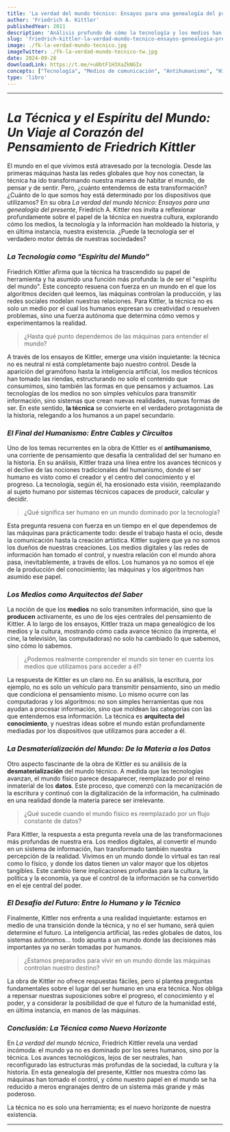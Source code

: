 ```yaml
---
title: 'La verdad del mundo técnico: Ensayos para una genealogía del presente'
author: 'Friedrich A. Kittler'
publishedYear: 2011
description: 'Análisis profundo de cómo la tecnología y los medios han transformado la cultura contemporánea, revelando su impacto en la sociedad, la historia y la percepción humana, desplazando al ser humano en favor de la técnica.'
slug: 'friedrich-kittler-la-verdad-mundo-tecnico-ensayos-genealogia-presente'
image: ./fk-la-verdad-mundo-tecnico.jpg
imageTwitter: ./fk-la-verdad-mundo-tecnico-tw.jpg
date: 2024-09-28
downloadLink: https://t.me/+u0btF1H3XaZkNGIx
concepts: ["Tecnología", "Medios de comunicación", "Antihumanismo", "Historia de los medios", "Desmaterialización del mundo", "Friedrich A. Kittler", "Filosofía"]
type: 'libro'
---
```


---

# _La Técnica y el Espíritu del Mundo: Un Viaje al Corazón del Pensamiento de Friedrich Kittler_

El mundo en el que vivimos está atravesado por la tecnología. Desde las primeras máquinas hasta las redes globales que hoy nos conectan, la técnica ha ido transformando nuestra manera de habitar el mundo, de pensar y de sentir. Pero, ¿cuánto entendemos de esta transformación? ¿Cuánto de lo que somos hoy está determinado por los dispositivos que utilizamos? En su obra *La verdad del mundo técnico: Ensayos para una genealogía del presente*, Friedrich A. Kittler nos invita a reflexionar profundamente sobre el papel de la técnica en nuestra cultura, explorando cómo los medios, la tecnología y la información han moldeado la historia, y en última instancia, nuestra existencia. ¿Puede la tecnología ser el verdadero motor detrás de nuestras sociedades?

### _La Tecnología como "Espíritu del Mundo"_

Friedrich Kittler afirma que la técnica ha trascendido su papel de herramienta y ha asumido una función más profunda: la de ser el "espíritu del mundo". Este concepto resuena con fuerza en un mundo en el que los algoritmos deciden qué leemos, las máquinas controlan la producción, y las redes sociales modelan nuestras relaciones. Para Kittler, la técnica no es solo un medio por el cual los humanos expresan su creatividad o resuelven problemas, sino una fuerza autónoma que determina cómo vemos y experimentamos la realidad.

> ¿Hasta qué punto dependemos de las máquinas para entender el mundo?

A través de los ensayos de Kittler, emerge una visión inquietante: la técnica no es neutral ni está completamente bajo nuestro control. Desde la aparición del gramófono hasta la inteligencia artificial, los medios técnicos han tomado las riendas, estructurando no solo el contenido que consumimos, sino también las formas en que pensamos y actuamos. Las tecnologías de los medios no son simples vehículos para transmitir información, sino sistemas que crean nuevas realidades, nuevas formas de ser. En este sentido, **la técnica** se convierte en el verdadero protagonista de la historia, relegando a los humanos a un papel secundario.

### _El Final del Humanismo: Entre Cables y Circuitos_

Uno de los temas recurrentes en la obra de Kittler es el **antihumanismo**, una corriente de pensamiento que desafía la centralidad del ser humano en la historia. En su análisis, Kittler traza una línea entre los avances técnicos y el declive de las nociones tradicionales del humanismo, donde el ser humano es visto como el creador y el centro del conocimiento y el progreso. La tecnología, según él, ha erosionado esta visión, reemplazando al sujeto humano por sistemas técnicos capaces de producir, calcular y decidir.

> ¿Qué significa ser humano en un mundo dominado por la tecnología?

Esta pregunta resuena con fuerza en un tiempo en el que dependemos de las máquinas para prácticamente todo: desde el trabajo hasta el ocio, desde la comunicación hasta la creación artística. Kittler sugiere que ya no somos los dueños de nuestras creaciones. Los medios digitales y las redes de información han tomado el control, y nuestra relación con el mundo ahora pasa, inevitablemente, a través de ellos. Los humanos ya no somos el eje de la producción del conocimiento; las máquinas y los algoritmos han asumido ese papel.

### _Los Medios como Arquitectos del Saber_

La noción de que los **medios** no solo transmiten información, sino que la **producen** activamente, es uno de los ejes centrales del pensamiento de Kittler. A lo largo de los ensayos, Kittler traza un mapa genealógico de los medios y la cultura, mostrando cómo cada avance técnico (la imprenta, el cine, la televisión, las computadoras) no solo ha cambiado lo que sabemos, sino cómo lo sabemos.

> ¿Podemos realmente comprender el mundo sin tener en cuenta los medios que utilizamos para acceder a él?

La respuesta de Kittler es un claro no. En su análisis, la escritura, por ejemplo, no es solo un vehículo para transmitir pensamiento, sino un medio que condiciona el pensamiento mismo. Lo mismo ocurre con las computadoras y los algoritmos: no son simples herramientas que nos ayudan a procesar información, sino que moldean las categorías con las que entendemos esa información. La técnica es **arquitecta del conocimiento**, y nuestras ideas sobre el mundo están profundamente mediadas por los dispositivos que utilizamos para acceder a él.

### _La Desmaterialización del Mundo: De la Materia a los Datos_

Otro aspecto fascinante de la obra de Kittler es su análisis de la **desmaterialización** del mundo técnico. A medida que las tecnologías avanzan, el mundo físico parece desaparecer, reemplazado por el reino inmaterial de los **datos**. Este proceso, que comenzó con la mecanización de la escritura y continuó con la digitalización de la información, ha culminado en una realidad donde la materia parece ser irrelevante.

> ¿Qué sucede cuando el mundo físico es reemplazado por un flujo constante de datos?

Para Kittler, la respuesta a esta pregunta revela una de las transformaciones más profundas de nuestra era. Los medios digitales, al convertir el mundo en un sistema de información, han transformado también nuestra percepción de la realidad. Vivimos en un mundo donde lo virtual es tan real como lo físico, y donde los datos tienen un valor mayor que los objetos tangibles. Este cambio tiene implicaciones profundas para la cultura, la política y la economía, ya que el control de la información se ha convertido en el eje central del poder.

### _El Desafío del Futuro: Entre lo Humano y lo Técnico_

Finalmente, Kittler nos enfrenta a una realidad inquietante: estamos en medio de una transición donde la técnica, y no el ser humano, será quien determine el futuro. La inteligencia artificial, las redes globales de datos, los sistemas autónomos... todo apunta a un mundo donde las decisiones más importantes ya no serán tomadas por humanos.

> ¿Estamos preparados para vivir en un mundo donde las máquinas controlan nuestro destino?

La obra de Kittler no ofrece respuestas fáciles, pero sí plantea preguntas fundamentales sobre el lugar del ser humano en una era técnica. Nos obliga a repensar nuestras suposiciones sobre el progreso, el conocimiento y el poder, y a considerar la posibilidad de que el futuro de la humanidad esté, en última instancia, en manos de las máquinas.

### _Conclusión: La Técnica como Nuevo Horizonte_

En *La verdad del mundo técnico*, Friedrich Kittler revela una verdad incómoda: el mundo ya no es dominado por los seres humanos, sino por la técnica. Los avances tecnológicos, lejos de ser neutrales, han reconfigurado las estructuras más profundas de la sociedad, la cultura y la historia. En esta genealogía del presente, Kittler nos muestra cómo las máquinas han tomado el control, y cómo nuestro papel en el mundo se ha reducido a meros engranajes dentro de un sistema más grande y más poderoso.

La técnica no es solo una herramienta; es el nuevo horizonte de nuestra existencia.

---
